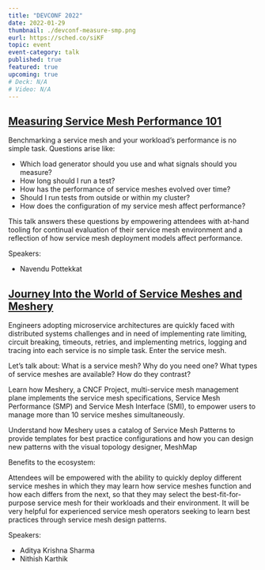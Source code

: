 ```yaml
---
title: "DEVCONF 2022"
date: 2022-01-29
thumbnail: ./devconf-measure-smp.png
eurl: https://sched.co/siKF
topic: event
event-category: talk
published: true
featured: true
upcoming: true
# Deck: N/A
# Video: N/A
---
```


<h2>
  <a href="https://sched.co/siKF">Measuring Service Mesh Performance 101</a>
</h2>

<p>

Benchmarking a service mesh and your workload’s performance is no simple task. Questions arise like:

<ul>
<li>Which load generator should you use and what signals should you measure?</li>
<li>How long should I run a test?</li>
<li>How has the performance of service meshes evolved over time?</li>
<li>Should I run tests from outside or within my cluster?</li>
<li>How does the configuration of my service mesh affect performance?</li>

</ul>

This talk answers these questions by empowering attendees with at-hand tooling for continual evaluation of their service mesh environment and a reflection of how service mesh deployment models affect performance.

</p>

Speakers:

<ul>
  <li>
    <Link to="/community/members/navendu-pottekkat">Navendu Pottekkat</Link>
  </li>
</ul>

<h2>
  <a href="https://sched.co/siEs">
    Journey Into the World of Service Meshes and Meshery
  </a>
</h2>


<p>

Engineers adopting microservice architectures are quickly faced with distributed systems challenges and in need of implementing rate limiting, circuit breaking, timeouts, retries, and implementing metrics, logging and tracing into each service is no simple task. Enter the service mesh.

Let’s talk about:
What is a service mesh? Why do you need one?
What types of service meshes are available? How do they contrast?

Learn how Meshery, a CNCF Project, multi-service mesh management plane implements the service mesh specifications, Service Mesh Performance (SMP) and Service Mesh Interface (SMI), to empower users to manage more than 10 service meshes simultaneously.

Understand how Meshery uses a catalog of Service Mesh Patterns to provide templates for best practice configurations and how you can design new patterns with the visual topology designer, MeshMap

Benefits to the ecosystem:

Attendees will be empowered with the ability to quickly deploy different service meshes in which they may learn how service meshes function and how each differs from the next, so that they may select the best-fit-for-purpose service mesh for their workloads and their environment.
It will be very helpful for experienced service mesh operators seeking to learn best practices through service mesh design patterns.

</p>

Speakers:

<ul>
  <li>
    <Link to="/community/members/adithya-krishna">Aditya Krishna Sharma</Link>
  </li>
    <li>
    <Link to="/community/members/nithish-karthik">Nithish Karthik</Link>
  </li>
</ul>